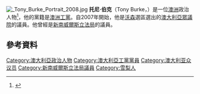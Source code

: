 {{TA
| G1 = 人名
| G2 = 地名|zh-tw:博克;zh-hk:博克; zh-cn:伯克
}}[[File:_Tony_Burke_Portrait_2008.jpg|thumb]]
'''托尼·伯克'''（Tony Burke，{{bd|1969年|11月4日}}）是一位[[澳洲|澳洲]]政治人物<ref name=dpmc>{{cite web |format=PDF |url=http://www.dpmc.gov.au/parliamentary/docs/ministry_list_20130701.pdf |title=Second Rudd Ministry |publisher=[[Commonwealth_of_Australia|Commonwealth of Australia]] |date=1 July 2013 |accessdate=5 July 2013 |work=Department of Prime Minister and Cabinet }}{{dead link|date=2017年12月 |bot=InternetArchiveBot |fix-attempted=yes }}</ref>，他的黨籍是[[澳洲工黨|澳洲工黨]]。自2007年開始，他是[[沃森_(澳大利亞國會選區)|沃森]]選區選出的[[澳大利亞眾議院|澳大利亞眾議院]]的議員。他曾經是[[新南威爾斯立法局|新南威爾斯立法局]]的議員。

==參考資料==
{{Reflist}}
[[Category:澳大利亞政治人物|Category:澳大利亞政治人物]]
[[Category:澳大利亞工黨黨員|Category:澳大利亞工黨黨員]]
[[Category:澳大利亚众议员|Category:澳大利亚众议员]]
[[Category:新南威爾斯立法局議員|Category:新南威爾斯立法局議員]]
[[Category:雪梨人|Category:雪梨人]]